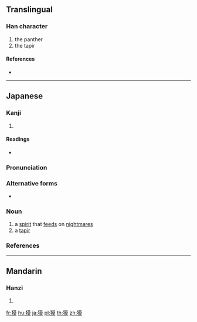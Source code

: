 {{character info/new}}
==Translingual==

===Han character===
{{Han char|rn=94|rad=犬|as=11|sn=14|four=|canj=KHTAK|ids=⿰犭莫}}

# the panther
# the tapir

====References====
* {{Han ref|kx=0717.300|dkj=20638|dj=1129.080|hdz=21362.040|uh=734F|ud=29519}}

----

==Japanese==

===Kanji===
{{ja-kanji|grade=|rs=犬11}}

# {{defn|lang=ja|sort=犬11}}

====Readings====
* {{ja-readings|kanon=[[ばく]] (baku)|goon=[[みゃく]] (myaku)}}

===Pronunciation===
{{ja-kanjitab|ばく|yomi=o}}
{{slim-wikipedia|lang=ja}}
{{slim-wikipedia|バク|lang=ja}}
{{slim-wikipedia|Baku (spirit)}}
{{ja-pron|ばく|acc=a|acc_ref=NHK,DJR|y=ko}}

===Alternative forms===
* {{ja-l|貘}}

===Noun===
{{ja-noun|ばく|バク}}

# a [[spirit]] that [[feed]]s on [[nightmare]]s
# a [[tapir]]

===References===
<references/>

{{topics|ja|Mythological creatures|Japanese mythology|Odd-toed ungulates|sort=はく'}}

----

==Mandarin==

===Hanzi===
{{cmn-hanzi|pin=[[mú]] ([[mu2]])|wg=mu<sup>2</sup>}}

# {{defn|lang=cmn|sort=犬11}}

[[fr:獏]]
[[hu:獏]]
[[ja:獏]]
[[pl:獏]]
[[th:獏]]
[[zh:獏]]
